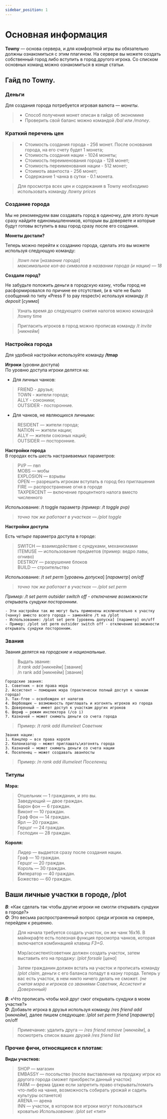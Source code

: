 ```yaml
---
sidebar_position: 1
---
```


# Основная информация

**Towny** — основа сервера, и для комфортной игры вы обязательно должны ознакомиться с этим плагином.
На сервере вы можете создать собственный город либо вступить в город другого игрока. Со списком основных команд можно ознакомиться в конце статьи.

## **Гайд по Towny.** 

### **Деньги**

Для создания города потребуется игровая валюта — *монеты*.

> * Способ получения монет описан в гайде об экономике
> * Проверить свой баланс можно командой */bal* или */money*.

### **Краткий перечень цен**
> * Стоимость создания города - 256 монет. После основания города, на его счету будет 1 монета;
> * Стоимость создания нации - 1024 монеты;
> * Стоимость переименования города - 128 монет;
> * Стоимость переименования нации - 512 монет;
> * Стоимоть аванпоста - 256 монет;
> * Содержание 1 чанка в сутки - 0.1 монета.

>Для просмотра всех цен и содержания в Towny необходимо использовать команду */towny prices*

### **Создание города**

Мы не рекомендуем вам создавать город в одиночку, для этого лучше сразу найдите единомышленников, которым вы доверяете и которые будут готовы вступить в ваш город сразу после его создания.

**Монеты достали?**

Теперь можно перейти к созданию города, сделать это вы можете используя следующую команду:
>/*town new* [*название города*]  
*максимальное кол-во символов в названии города (и нации) — 18*

**Создали город?**

Не забудьте положить деньги в городскую казну,
чтобы город не расформировался по причине ее отсутствия,
(и в чате не было сообщений по типу «Press F to pay respect»)
используя команду /*t deposit* [*сумма*]
>Узнать время до следующего снятия налогов можно командой /towny time

>Пригласить игроков в город можно прописав команду /*t invite* [*никнейм*]

### **Настройка города**

Для удобной настройки используйте команду **/tmap**

**Игроки** (уровни доступа)  
По уровню доступа игроки делятся на:
* Для личных чанков:
>FRIEND - друзья;  
 TOWN - жители города;  
 ALLY - союзники;  
 OUTSIDER - посторонние.  
* Для чанков, не являющихся личными:
>RESIDENT — жители города;  
 NATION — жители нации;  
 ALLY — жители союзных наций;  
 OUTSIDER — посторонние.  
 
**Настройки города**   
В городах есть *шесть* настраиваемых параметров:  

>PVP — пвп  
MOBS — мобы  
EXPLOSION — взрывы  
OPEN — разрешить игрокам вступать в город без приглашения  
FIRE — распространение огня в городе   
TAXPERСENT — включение процентного налога вместо численного

Использование: /t toggle параметр *(пример: /t toggle pvp)*
>*точно так же работает в участках — /plot toggle*

**Настройки доступа**

Есть *четыре* параметра доступа в городе:

>SWITCH — взаимодействие с сундуками, механизмами  
ITEMUSE — использование предметов (пример: ведро лавы, огниво)  
DESTROY — разрушение блоков    
BUILD — строительство

Использование: /*t set perm* [*уровень допуска*] [*параметр*] *on/off*
> *точно так же работает в участках — /plot set perm*

*Пример: /t set perm outsider switch off - отключение возможности открывать сундуки посторонним*.

    - Эти настройки так же могут быть применены исключительно к участку (чанку) вместо всего города — заменяйте /t на /plot
    - Использование: /plot set perm [уровень допуска] [параметр] on/off
    - Пример: /plot set perm outsider switch off - отключение возможности открывать сундуки посторонним.

### **Звания**
Звания делятся на *городские* и *национальные*.

>Выдать звание:  
/*t rank add* [никнейм] [звание]  
/n rank add [никнейм] [звание]

    Городские звания:
    1. Советник — все права мэра
    2. Ассистент — помощник мэра (практически полный доступ к чанкам города)
    3. Tax-free — освобожден от налогов
    4. Вербовщик — возможность приглашать и изгонять игроков из города
    5. Доверенный — имеет доступ к участкам других игроков
    6. Шериф — режим инспектора (/co i)
    7. Казначей — может снимать деньги со счета города
>Пример: /*t rank add illumeleet Советник*

    Звания нации:
    1. Канцлер — все права короля
    2. Колонизатор — может приглашать\изгонять города
    3. Казначей — может снимать деньги со счета нации
    4. Поселенец — может создавать аванпосты
> Пример: /*n rank add illumeleet Поселенец*

### **Титулы**

**Мэра:**
> Отшельник — 1 гражданин, и это вы.  
Заведующий — двое граждан.  
Барон фон — 6 граждан.   
Виконт — 10 граждан.  
Граф Фон — 14 граждан.  
Ярл — 20 граждан.  
Герцог — 24 граждан.  
Господин — 28 граждан.  

**Короля:**
> Лидер — выдается сразу после создания нации.  
Граф — 10 граждан.  
Герцог — 20 граждан.  
Король — 30 граждан.  
Император — 40 граждан.  
Божество — 60 граждан. 

## **Ваши личные участки в городе, /plot**

__*В*__:
«Как сделать так чтобы другие игроки не смогли открывать сундуки в городе?»  
__*О*__:
Это весьма распространенный вопрос среди игроков на сервере, перейдем к решению.

>Для начала требуется создать участок, он же чанк 16х16.
В майнкрафте есть полезная функция просмотра чанков, которая включается комбинацией клавиш *F3+G*.

>Мэр/ассистент/советник должен создать участок, затем выставить его на продажу: /*plot forsale* [*цена*]  

>Затем гражданин должен встать на участок и прописать команду
/*plot claim*, деньги с его баланса попадут в казну города.
Теперь у вас есть участок, в нем никто ничего делать не сможет. *(не считая мэра и игроков со званиями Советник, Ассистент и Доверенный)*

__*В*__:
«Что прописать чтобы мой друг смог открывать сундуки в моем участке?»  
__*О*__:
Добавьте игрока в друзья используя команду /*res friend add* [*никнейм*], далее пишем следующее: /*plot set perm friend* [*параметр*] on/off
>Примечание: удалить друга — /*res friend remove* [*никнейм*], а посмотреть список ваших друзей /*res friend list*

### **Прочие фичи, относящиеся к плотам:**

**Виды участков:**

>SHOP — магазин   
EMBASSY — посольство
(после выставления на продажу игрок из другого города сможет приобрести данный участок)   
FARM — ферма (даже если запретить право открывать/ломать что-либо на чанке, возможность собирать урожай и садить культуры останется)  
ARENA — арена   
INN — участок, в котором все игроки могут пользоваться кроватью
*Использование: /plot set «тип»*
